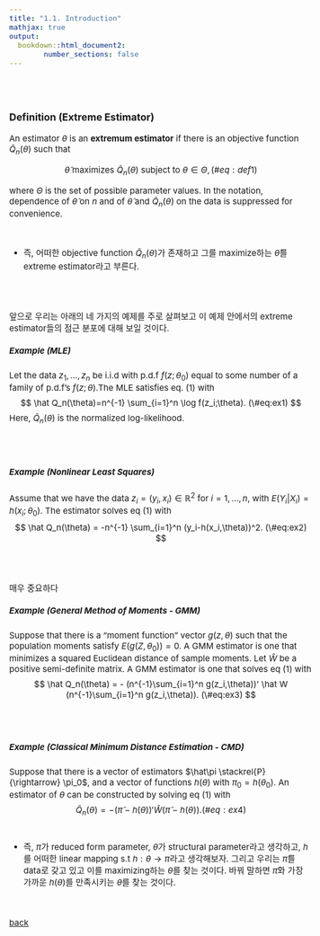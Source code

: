 ```yaml
---
title: "1.1. Introduction"
mathjax: true
output: 
  bookdown::html_document2:
        number_sections: false
---
```

<style type="text/css">

body, td {
   font-size: 15px;
}
pre {
  font-size: 15px
}
</style>

<br>
<br>

### Definition (Extreme Estimator)
An estimator $\theta$ is an **extremum estimator** if there is an objective function $\hat Q_n(\theta)$ such that

$$
\hat\theta \mbox{ maximizes } \hat Q_n(\theta) \mbox{ subject to } \theta \in \Theta, (\#eq:def1)
$$

where $\Theta$ is the set of possible parameter values. In the notation, dependence of $\hat\theta$ on $n$ and of $\hat\theta$ and $\hat Q_n(\theta)$ on the data is suppressed for convenience.

<br>

  - 즉, 어떠한 objective function $\hat Q_n(\theta)$가 존재하고 그를 maximize하는 $\hat\theta$를 extreme estimator라고 부른다. 

<br>
<br>


앞으로 우리는 아래의 네 가지의 예제를 주로 살펴보고 이 예제 안에서의 extreme estimator들의 점근 분포에 대해 보일 것이다.

##### Example (MLE)

Let the data $z_1,\ldots,z_n$ be i.i.d with p.d.f $f(z;\theta_0)$ equal to some number of a family of p.d.f's $f(z;\theta)$.The MLE satisfies eq. (1) with
$$
\hat Q_n(\theta)=n^{-1} \sum_{i=1}^n \log f(z_i;\theta). (\#eq:ex1)
$$
Here, $\hat Q_n(\theta)$ is the normalized log-likelihood. 

<br>
<br>

##### Example (Nonlinear Least Squares)
Assume that we have the data $z_i=(y_i,x_i)\in \mathbb{R}^2$ for $i=1,\ldots,n$, with $E(Y_i|X_i)=h(x_i;\theta_0)$. The estimator solves eq (1) with 
$$
\hat Q_n(\theta) = -n^{-1} \sum_{i=1}^n (y_i-h(x_i,\theta))^2. (\#eq:ex2)
$$


<br>
<br>

매우 중요하다

##### Example (General Method of Moments - GMM)
Suppose that there is a "moment function" vector $g(z,\theta)$ such that the population moments satisfy $E(g(Z,\theta_0))=0$. A GMM estimator is one that minimizes a squared Euclidean distance of sample moments. Let $\hat W$ be a positive semi-definite matrix. A GMM estimator is one that solves eq (1) with
$$
\hat Q_n(\theta) = - (n^{-1}\sum_{i=1}^n g(z_i,\theta))' \hat W  (n^{-1}\sum_{i=1}^n g(z_i,\theta)). (\#eq:ex3)
$$


<br>
<br>

##### Example (Classical Minimum Distance Estimation - CMD)
Suppose that there is a vector of estimators $\hat\pi \stackrel{P}{\rightarrow} \pi_0$, and a vector of functions $h(\theta)$ with $\pi_0=h(\theta_0)$. An estimator of $\theta$ can be constructed by solving eq (1) with 
$$
\hat Q_n(\theta) = - (\hat\pi-h(\theta))' \hat W  (\hat\pi-h(\theta)). (\#eq:ex4)
$$
<br>

   -  즉, $\pi$가 reduced form parameter, $\theta$가 structural parameter라고 생각하고, $h$를 어떠한 linear mapping s.t $h:\theta\rightarrow\pi$라고 생각해보자. 그리고 우리는 $\hat\pi$를 data로 갖고 있고 이를 maximizing하는 $\theta$를 찾는 것이다. 바꿔 말하면 $\hat\pi$와 가장 가까운 $h(\theta)$를 만족시키는 $\theta$를 찾는 것이다.
   
<br>
<br>
[back](../lse.html)